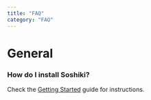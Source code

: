 ```yaml
---
title: "FAQ"
category: "FAQ"
---
```


# General

### How do I install Soshiki?

Check the [Getting Started](/help/guides/getting-started) guide for instructions.
